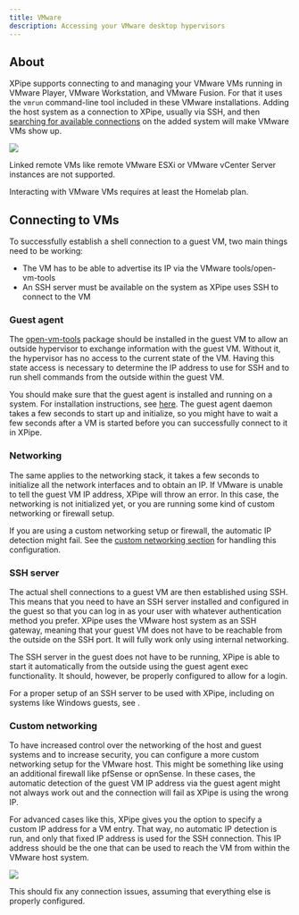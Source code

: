 ```yaml
---
title: VMware
description: Accessing your VMware desktop hypervisors
---
```


## About

XPipe supports connecting to and managing your VMware VMs running in VMware Player, VMware Workstation, and VMware Fusion. For that it uses the `vmrun` command-line tool included in these VMware installations. Adding the host system as a connection to XPipe, usually via SSH, and then [searching for available connections](/guide/connection-search) on the added system will make VMware VMs show up.

![](/images/vmware.png)

<Callout type="info">Linked remote VMs like remote VMware ESXi or VMware vCenter Server instances are not supported.</Callout>

<Callout type="info">Interacting with VMware VMs requires at least the Homelab plan.</Callout>

## Connecting to VMs

To successfully establish a shell connection to a guest VM, two main things need to be working:
- The VM has to be able to advertise its IP via the VMware tools/open-vm-tools
- An SSH server must be available on the system as XPipe uses SSH to connect to the VM

### Guest agent

The [open-vm-tools](https://knowledge.broadcom.com/external/article?legacyId=2073803) package should be installed in the guest VM to allow an outside hypervisor to exchange information with the guest VM. Without it, the hypervisor has no access to the current state of the VM. Having this state access is necessary to determine the IP address to use for SSH and to run shell commands from the outside within the guest VM.

You should make sure that the guest agent is installed and running on a system. For installation instructions, see [here](https://knowledge.broadcom.com/external/article?legacyId=2073803). The guest agent daemon takes a few seconds to start up and initialize, so you might have to wait a few seconds after a VM is started before you can successfully connect to it in XPipe.

### Networking

The same applies to the networking stack, it takes a few seconds to initialize all the network interfaces and to obtain an IP. If VMware is unable to tell the guest VM IP address, XPipe will throw an error. In this case, the networking is not initialized yet, or you are running some kind of custom networking or firewall setup.

If you are using a custom networking setup or firewall, the automatic IP detection might fail. See the [custom networking section](#custom-networking) for handling this configuration.

### SSH server

The actual shell connections to a guest VM are then established using SSH. This means that you need to have an SSH server installed and configured in the guest so that you can log in as your user with whatever authentication method you prefer. XPipe uses the VMware host system as an SSH gateway, meaning that your guest VM does not have to be reachable from the outside on the SSH port. It will fully work only using internal networking.

The SSH server in the guest does not have to be running, XPipe is able to start it automatically from the outside using the guest agent exec functionality. It should, however, be properly configured to allow for a login.

For a proper setup of an SSH server to be used with XPipe, including on systems like Windows guests, see []().

### Custom networking

To have increased control over the networking of the host and guest systems and to increase security, you can configure a more custom networking setup for the VMware host. This might be something like using an additional firewall like pfSense or opnSense. In these cases, the automatic detection of the guest VM IP address via the guest agent might not always work out and the connection will fail as XPipe is using the wrong IP.

For advanced cases like this, XPipe gives you the option to specify a custom IP address for a VM entry. That way, no automatic IP detection is run, and only that fixed IP address is used for the SSH connection. This IP address should be the one that can be used to reach the VM from within the VMware host system.

![](/images/proxmox-advanced.png)

This should fix any connection issues, assuming that everything else is properly configured.
